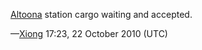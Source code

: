 [[en/Catchment areas of disjoint stations|Altoona]] station cargo waiting and accepted.  

{{Page:en/Archive/Community/Users/Xiong/license}}

&mdash;[[en/Xiong|Xiong]] 17:23, 22 October 2010 (UTC)